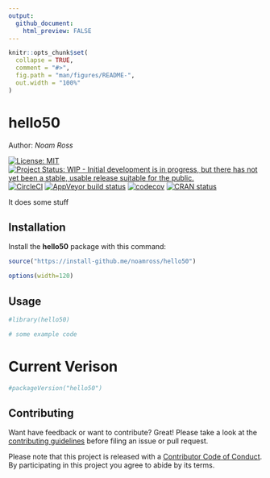 ```yaml
---
output:
  github_document:
    html_preview: FALSE
---
```


<!-- README.md is generated from README.Rmd. Please edit that file -->

```r
knitr::opts_chunk$set(
  collapse = TRUE,
  comment = "#>",
  fig.path = "man/figures/README-",
  out.width = "100%"
)
```
# hello50

Author: _Noam Ross_

[![License: MIT](https://img.shields.io/badge/License-MIT-blue.svg){data-external="1"}](https://opensource.org/licenses/MIT)
[![Project Status: WIP - Initial development is in progress, but there has not yet been a stable, usable release suitable for the public.](http://www.repostatus.org/badges/latest/wip.svg){data-external="1"}](http://www.repostatus.org/#wip)
[![CircleCI](https://circleci.com/gh/noamross/hello50.svg){data-external="1"}](https://circleci.com/gh/noamross/hello50)
  [![AppVeyor build status](https://ci.appveyor.com/api/projects/status/github/noamross/hello50?branch=master&svg=true){data-external="1"}](https://ci.appveyor.com/project/noamross/hello50)
[![codecov](https://codecov.io/gh/noamross/hello50/branch/master/graph/badge.svg){data-external="1"}](https://codecov.io/gh/noamross/hello50)
[![CRAN status](https://www.r-pkg.org/badges/version/hello50){data-external="1"}](https://cran.r-project.org/package=hello50)

It does some stuff

## Installation

Install the **hello50** package with this command:

```r
source("https://install-github.me/noamross/hello50")
```

```r
options(width=120)
```

## Usage

```r
#library(hello50)

# some example code
```


# Current Verison

```r
#packageVersion("hello50")
```

## Contributing

Want have feedback or want to contribute? Great! Please take a look at the [contributing guidelines](https://github.com/noamross/hello50/blob/master/.github/CONTRIBUTING.md) before filing an issue or pull request. 

Please note that this project is released with a [Contributor Code of Conduct](https://github.com/noamross/hello50/blob/master/.github/CODE_OF_CONDUCT.md). By participating in this project you agree to abide by its terms.
